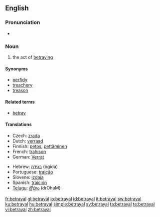 ==English==

===Pronunciation===
* {{rhymes|eɪəl}}

===Noun===
{{en-noun}}

# the act of [[betray]]ing

====Synonyms====
* [[perfidy]]
* [[treachery]]
* [[treason]]

====Related terms====
* [[betray]]

====Translations====
{{trans-top|act of betraying}}
* Czech: [[zrada]] {{f}}
* Dutch: [[verraad]] {{n}}
* Finnish: [[petos]], [[pettäminen]]
* French: [[trahison]] {{m}}
* German: [[Verrat]] {{m}}
{{trans-mid}}
* Hebrew: [[בגידה]] (bgida) {{f}}
* Portuguese: [[traição]] {{f}}
* Slovene: [[izdaja]] {{f}}
* Spanish: [[traición]]
* [[Telugu]]: [[ద్రోహం]] (drOhaM)
{{trans-bottom}}

[[fr:betrayal]]
[[gl:betrayal]]
[[io:betrayal]]
[[id:betrayal]]
[[it:betrayal]]
[[sw:betrayal]]
[[ku:betrayal]]
[[hu:betrayal]]
[[simple:betrayal]]
[[sv:betrayal]]
[[ta:betrayal]]
[[te:betrayal]]
[[vi:betrayal]]
[[zh:betrayal]]